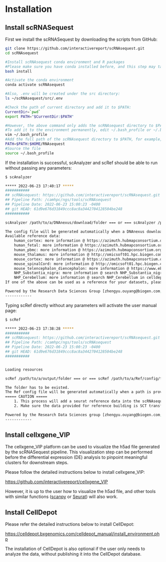 # Installation

## Install scRNASequest

First we install the scRNASequest by downloading the scripts from GitHub:

```bash
git clone https://github.com/interactivereport/scRNAsequest.git
cd scRNAsequest

#Install scRNAsequest conda environment and R packages
#Please make sure you have conda installed before, and this step may take a while (30min ~1 hour)
bash install

#Activate the conda environment
conda activate scRNAsequest

#Also, .env will be created under the src directory:
ls ~/scRNAsequest/src/.env

#Check the path of current directory and add it to $PATH:
CurrentDir=`pwd`
export PATH="$CurrentDir:$PATH"

#However, the above command only adds the scRNAsequest directory to $PATH temporarily
#To add it to the environment permanently, edit ~/.bash_profile or ~/.bashrc:
vim ~/.bash_profile
#Add the full path of the scRNAsequest directory to $PATH, for example, $HOME/scRNAsequest
PATH=$PATH:$HOME/RNAsequest
#Source the file
source ~/.bash_profile
```

If the installation is successful, scAnalyzer and scRef should be able to run without passing any parameters:

```bash
$ scAnalyzer

***** 2022-06-23 17:40:17 *****
###########
## scRNAsequest: https://github.com/interactivereport/scRNAsequest.git
## Pipeline Path: /camhpc/ngs/tools/scRNAsequest
## Pipeline Date: 2022-06-23 15:00:23 -0400
## git HEAD: 61d9e676d31849ccc8ac8a3442704128504be248
###########

scAnalyzer /path/to/a/DNAnexus/download/folder === or === scAnalyzer /path/to/a/config/file

The config file will be generated automatically when a DNAnexus download folder is provided
Available reference data:
	human_cortex: more information @ https://azimuth.hubmapconsortium.org/references/
	human_fetal: more information @ https://azimuth.hubmapconsortium.org/references/
	human_pbmc: more information @ https://azimuth.hubmapconsortium.org/references/
	mouse_thalamus: more information @ http://omicsoft01.hpc.biogen.com/celldepot/app/core/app_project_review.php?ID=301
	mouse_cortex: more information @ https://azimuth.hubmapconsortium.org/references/
	mouse_spinalCord: more information @ http://omicsoft01.hpc.biogen.com/celldepot/app/core/app_project_review.php?ID=285
	mouse_telencephalon_diencephalon: more information @ https://www.ebi.ac.uk/arrayexpress/experiments/E-MTAB-11115/
	NHP_Substantia_nigra: more information @ search NHP_Substantia_nigra in celldepot @ http://omicsoft01.hpc.biogen.com/celldepot
	NHP_Cerebellum: more information @ search NHP_Cerebellum in celldepot @ http://omicsoft01.hpc.biogen.com/celldepot
If one of the above can be used as a reference for your datasets, please update the config file with the name in 'ref_name'.

Powered by the Research Data Sciences Group [zhengyu.ouyang@biogen.com;kejie.li@biogen.com]
------------
```

Typing scRef directly without any parameters will activate the user manual page:

```bash
$ scRef

***** 2022-06-23 17:38:28 *****
###########
## scRNAsequest: https://github.com/interactivereport/scRNAsequest.git
## Pipeline Path: /camhpc/ngs/tools/scRNAsequest
## Pipeline Date: 2022-06-23 15:00:23 -0400
## git HEAD: 61d9e676d31849ccc8ac8a3442704128504be248
###########


Loading resources

scRef /path/to/a/output/folder === or === scRef /path/to/a/Ref/config/file

The folder has to be existed.
The Ref config file will be generated automatically when a path is provided
===== CAUTION =====
	1. This process will add a seurat reference data into the scRNAsequest pipeline PERMANENTLY!
	2. Make sure the data provided for reference building is SCT transformed!

Powered by the Research Data Sciences group [zhengyu.ouyang@biogen.com;kejie.li@biogen.com]
------------
```

## Install cellxgene_VIP

The cellxgene_VIP platform can be used to visualize the h5ad file generated by the scRNASequest pipeline. This visualization step can be performed before the differential expression (DE) analysis to pinpoint meaningful clusters for downstream steps.

Please follow the detailed instructions below to install cellxgene_VIP:

[https://github.com/interactivereport/cellxgene_VIP](https://github.com/interactivereport/cellxgene_VIP){target="_blank"}

However, it is up to the user how to visualize the h5ad file, and other tools with similar functions ([scanpy](https://scanpy.readthedocs.io/en/stable/){target="_blank"} or [Seurat](https://satijalab.org/seurat/){target="_blank"}) will also work.

## Install CellDepot

Please refer the detailed instructions below to install CellDepot:

[https://celldepot.bxgenomics.com/celldepot_manual/install_environment.php](https://celldepot.bxgenomics.com/celldepot_manual/install_environment.php){target="_blank"}

The installation of CellDepot is also optional if the user only needs to analyze the data, without publishing it into the CellDepot database.